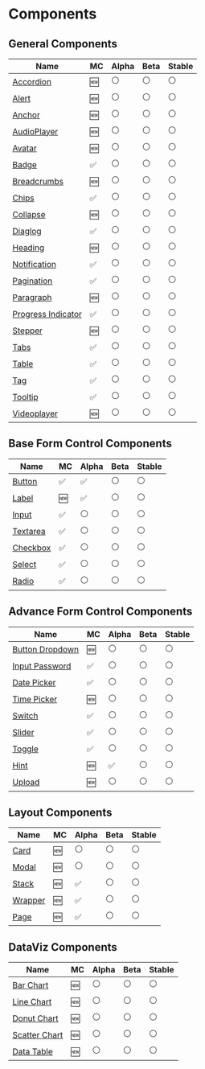 # Components

## General Components

| Name                                                  | MC  | Alpha | Beta | Stable |
| ----------------------------------------------------- | --- | ----- | ---- | ------ |
| [Accordion](./components/accordion)                   | 🆕  | ⚪️   | ⚪️  | ⚪️    |
| [Alert](./components/alert)                           | 🆕  | ⚪️   | ⚪️  | ⚪️    |
| [Anchor](./components/anchor)                         | 🆕  | ⚪️   | ⚪️  | ⚪️    |
| [AudioPlayer](./components/audioplayer)               | 🆕  | ⚪️   | ⚪️  | ⚪️    |
| [Avatar](./components/avatar)                         | 🆕  | ⚪️   | ⚪️  | ⚪️    |
| [Badge](./components/badge)                           | ✅  | ⚪️   | ⚪️  | ⚪️    |
| [Breadcrumbs](./components/breadcrumbs)               | 🆕  | ⚪️   | ⚪️  | ⚪️    |
| [Chips](./components/chips)                           | ✅  | ⚪️   | ⚪️  | ⚪️    |
| [Collapse](./components/collapse)                     | 🆕  | ⚪️   | ⚪️  | ⚪️    |
| [Diaglog](./components/diaglog)                       | ✅  | ⚪️   | ⚪️  | ⚪️    |
| [Heading](./components/heading)                       | 🆕  | ⚪️   | ⚪️  | ⚪️    |
| [Notification](./components/notification)             | ✅  | ⚪️   | ⚪️  | ⚪️    |
| [Pagination](./components/pagination)                 | ✅  | ⚪️   | ⚪️  | ⚪️    |
| [Paragraph](./components/paragraph)                   | 🆕  | ⚪️   | ⚪️  | ⚪️    |
| [Progress Indicator](./components/progress-indicator) | ✅  | ⚪️   | ⚪️  | ⚪️    |
| [Stepper](./components/stepper)                       | 🆕  | ⚪️   | ⚪️  | ⚪️    |
| [Tabs](./components/tabs)                             | ✅  | ⚪️   | ⚪️  | ⚪️    |
| [Table](./components/table)                           | ✅  | ⚪️   | ⚪️  | ⚪️    |
| [Tag](./components/tag)                               | ✅  | ⚪️   | ⚪️  | ⚪️    |
| [Tooltip](./components/tooltip)                       | ✅  | ⚪️   | ⚪️  | ⚪️    |
| [Videoplayer](./components/videoplayer)               | 🆕  | ⚪️   | ⚪️  | ⚪️    |

## Base Form Control Components

| Name                              | MC  | Alpha | Beta | Stable |
| --------------------------------- | --- | ----- | ---- | ------ |
| [Button](./components/button)     | ✅  | ✅    | ⚪️  | ⚪️    |
| [Label](./components/label)       | 🆕  | ✅    | ⚪️  | ⚪️    |
| [Input](./components/input)       | ✅  | ⚪️   | ⚪️  | ⚪️    |
| [Textarea](./components/textarea) | ✅  | ⚪️   | ⚪️  | ⚪️    |
| [Checkbox](./components/checkbox) | ✅  | ⚪️   | ⚪️  | ⚪️    |
| [Select](./components/select)     | ✅  | ⚪️   | ⚪️  | ⚪️    |
| [Radio](./components/radio)       | ✅  | ⚪️   | ⚪️  | ⚪️    |

## Advance Form Control Components

| Name                                            | MC  | Alpha | Beta | Stable |
| ----------------------------------------------- | --- | ----- | ---- | ------ |
| [Button Dropdown](./components/button-dropdown) | 🆕  | ⚪️   | ⚪️  | ⚪️    |
| [Input Password](./components/inputpassword)    | ✅  | ⚪️   | ⚪️  | ⚪️    |
| [Date Picker](./components/datepicker)          | ✅  | ⚪️   | ⚪️  | ⚪️    |
| [Time Picker](./components/timepicker)          | 🆕  | ⚪️   | ⚪️  | ⚪️    |
| [Switch](./components/switch)                   | ✅  | ⚪️   | ⚪️  | ⚪️    |
| [Slider](./components/slider)                   | ✅  | ⚪️   | ⚪️  | ⚪️    |
| [Toggle](./components/toggle)                   | ✅  | ⚪️   | ⚪️  | ⚪️    |
| [Hint](./components/hint)                       | 🆕  | ✅    | ⚪️  | ⚪️    |
| [Upload](./components/upload)                   | 🆕  | ⚪️   | ⚪️  | ⚪️    |

## Layout Components

| Name                            | MC  | Alpha | Beta | Stable |
| ------------------------------- | --- | ----- | ---- | ------ |
| [Card](./components/card)       | 🆕  | ⚪️   | ⚪️  | ⚪️    |
| [Modal](./components/modal)     | 🆕  | ⚪️   | ⚪️  | ⚪️    |
| [Stack](./components/stack)     | 🆕  | ✅    | ⚪️  | ⚪️    |
| [Wrapper](./components/wrapper) | 🆕  | ✅    | ⚪️  | ⚪️    |
| [Page](./components/page)       | 🆕  | ✅    | ⚪️  | ⚪️    |

## DataViz Components

| Name                                       | MC  | Alpha | Beta | Stable |
| ------------------------------------------ | --- | ----- | ---- | ------ |
| [Bar Chart](./components/barchart)         | 🆕  | ⚪️   | ⚪️  | ⚪️    |
| [Line Chart](./components/linechart)       | 🆕  | ⚪️   | ⚪️  | ⚪️    |
| [Donut Chart](./components/donutchart)     | 🆕  | ⚪️   | ⚪️  | ⚪️    |
| [Scatter Chart](./components/scatterchart) | 🆕  | ⚪️   | ⚪️  | ⚪️    |
| [Data Table](./components/datatable)       | 🆕  | ⚪️   | ⚪️  | ⚪️    |
